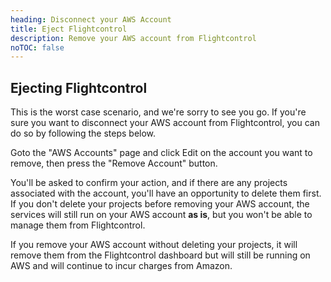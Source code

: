 ```yaml
---
heading: Disconnect your AWS Account
title: Eject Flightcontrol
description: Remove your AWS account from Flightcontrol
noTOC: false
---
```


## Ejecting Flightcontrol 

This is the worst case scenario, and we're sorry to see you go. If you're sure you want to disconnect your AWS account from Flightcontrol, you can do so by following the steps below.

Goto the "AWS Accounts" page and click Edit on the account you want to remove, then press the "Remove Account" button.

You'll be asked to confirm your action, and if there are any projects associated with the account, you'll have an opportunity to delete them first. If you don't delete your projects before removing your AWS account, the services will still run on your AWS account **as is**, but you won't be able to manage them from Flightcontrol.

<Note type="warning">
  If you remove your AWS account without deleting your projects, it will remove them from the Flightcontrol dashboard but will still be running on AWS and will continue to incur charges from Amazon.
</Note>